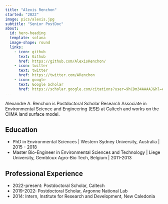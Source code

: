 ```yaml
---
title: "Alexis Renchon"
started: "2022"
image: pics/alexis.jpg
subtitle: "Senior PostDoc"
about:
  id: hero-heading
  template: solana
  image-shape: round
  links:
    - icon: github
      text: Github
      href: https://github.com/AlexisRenchon/
    - icon: twitter
      text: twitter
      href: https://twitter.com/ARenchon
    - icon: google
      text: Google Scholar
      href: https://scholar.google.com/citations?user=9hCDm34AAAAJ&hl=en&oi=ao
---
```


Alexandre A. Renchon is Postdoctoral Scholar Research Associate in Environmental Science and Engineering (ESE) at Caltech and works on the CliMA land surface model.

## Education

- [PhD in Environmental Sciences]{.fw-bold} | Western Sydney University, Australia | 2015 - 2018
- [Master Bio-Engineer in Environmental Sciences and Technology]{.fw-bold} | Liege University, Gembloux Agro-Bio Tech, Belgium | 2011-2013  

## Professional Experience

- [2022-present:]{.fw-bold} Postdoctoral Scholar,  Caltech 
- [2019-2022:]{.fw-bold}    Postdoctoral Scholar,    Argonne National Lab
- [2014:]{.fw-bold}     Intern, Institute for Research and Development, New Caledonia 